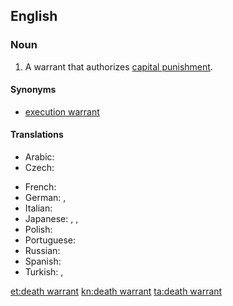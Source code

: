 ==English==
{{wikipedia}}

===Noun===
{{en-noun|head=[[death]] [[warrant]]}}

# A warrant that authorizes [[capital punishment]].

====Synonyms====
* [[execution warrant]]

====Translations====
{{trans-top|warrant that authorizes capital punishment}}
* Arabic: {{t|ar|عقوبة الإعدام |sc=Arab}}
* Czech: {{t|cs|rozsudek smrti|m}}
{{trans-mid}}
* French: {{t|fr|condamnation à mort |f}}
* German: {{t+|de|Todesurteil|n}}, {{t|de|Hinrichtungsbefehl|m}}
* Italian: {{t|it|condanna a morte|f}}
* Japanese: {{t+|ja|死刑|sc=Jpan}}, {{t|ja|死罪|sc=Jpan}}, {{t|ja|極刑|sc=Jpan}}
* Polish: {{t+|pl|kara śmierci|f}}
* Portuguese: {{t|pt|sentença de morte|f}}
* Russian: {{t+|ru|смертная казнь|f|sc=Cyrl}}
* Spanish: {{t|es|sentencia de muerte|f}}
* Turkish: {{t+|tr| ölüm cezası}}, {{t+|tr|idam cezası}}
{{trans-bottom}}

[[et:death warrant]]
[[kn:death warrant]]
[[ta:death warrant]]